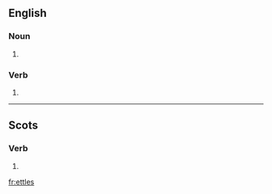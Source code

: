 ==English==

===Noun===
{{head|en|noun plural form}}

# {{plural of|ettle|lang=en}}

===Verb===
{{head|en|verb form}}

# {{en-third-person singular of|ettle}}

----

==Scots==

===Verb===
{{head|sco|verb form}}

# {{sco-third-person singular of|ettle}}

[[fr:ettles]]